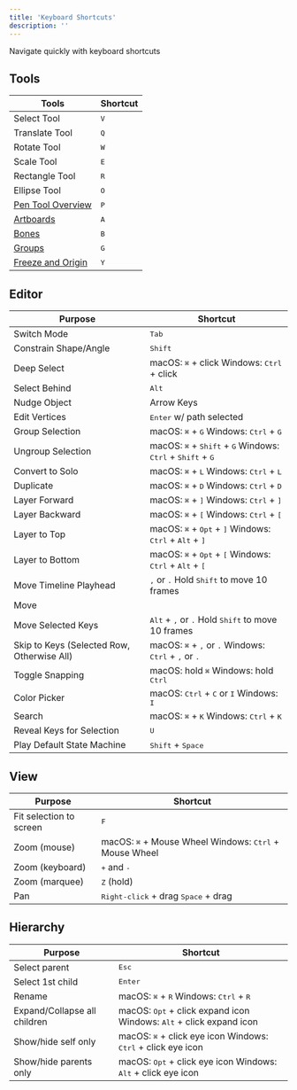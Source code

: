 ```yaml
---
title: 'Keyboard Shortcuts'
description: ''
---
```


Navigate quickly with keyboard shortcuts 

## Tools

| Tools                       | Shortcut      |
|-----------------------------|---------------|
| Select Tool                                           | <kbd>V</kbd> |
| Translate Tool                                        | <kbd>Q</kbd> |
| Rotate Tool                                           | <kbd>W</kbd> |
| Scale Tool                                            | <kbd>E</kbd> |
| Rectangle Tool                                        | <kbd>R</kbd> |
| Ellipse Tool                                          | <kbd>O</kbd> |
| [Pen Tool Overview](./fundamentals/pen-tool-overview) | <kbd>P</kbd> |
| [Artboards](./fundamentals/artboards)                 | <kbd>A</kbd> |
| [Bones](./manipulating-shapes/bones)                  | <kbd>B</kbd> |
| [Groups](./fundamentals/groups)                       | <kbd>G</kbd> |
| [Freeze and Origin](./fundamentals/freeze-and-origin) | <kbd>Y</kbd> |


## Editor
| Purpose                         | Shortcut                                                                                     |
|---------------------------------|---------------------------------------------------------------------------------------------|
| Switch Mode                     | <kbd>Tab</kbd>                                                                              |
| Constrain Shape/Angle           | <kbd>Shift</kbd>                                                                            |
| Deep Select                     | macOS: <kbd>⌘</kbd> + click Windows: <kbd>Ctrl</kbd> + click                                |
| Select Behind                   | <kbd>Alt</kbd>                                                                              |
| Nudge Object                    | Arrow Keys                                                                                  |
| Edit Vertices                   | <kbd>Enter</kbd> w/ path selected                                                           |
| Group Selection                 | macOS: <kbd>⌘</kbd> + <kbd>G</kbd> Windows: <kbd>Ctrl</kbd> + <kbd>G</kbd>                  |
| Ungroup Selection               | macOS: <kbd>⌘</kbd> + <kbd>Shift</kbd> + <kbd>G</kbd> Windows: <kbd>Ctrl</kbd> + <kbd>Shift</kbd> + <kbd>G</kbd> |
| Convert to Solo                 | macOS: <kbd>⌘</kbd> + <kbd>L</kbd> Windows: <kbd>Ctrl</kbd> + <kbd>L</kbd>                 |
| Duplicate                       | macOS: <kbd>⌘</kbd> + <kbd>D</kbd> Windows: <kbd>Ctrl</kbd> + <kbd>D</kbd>                 |
| Layer Forward                   | macOS: <kbd>⌘</kbd> + <kbd>]</kbd> Windows: <kbd>Ctrl</kbd> + <kbd>]</kbd>                  |
| Layer Backward                  | macOS: <kbd>⌘</kbd> + <kbd>[</kbd> Windows: <kbd>Ctrl</kbd> + <kbd>[</kbd>                  |
| Layer to Top                    | macOS: <kbd>⌘</kbd> + <kbd>Opt</kbd> + <kbd>]</kbd> Windows: <kbd>Ctrl</kbd> + <kbd>Alt</kbd> + <kbd>]</kbd> |
| Layer to Bottom                 | macOS: <kbd>⌘</kbd> + <kbd>Opt</kbd> + <kbd>[</kbd> Windows: <kbd>Ctrl</kbd> + <kbd>Alt</kbd> + <kbd>[</kbd> |
| Move Timeline Playhead          | <kbd>,</kbd> or <kbd>.</kbd> Hold <kbd>Shift</kbd> to move 10 frames                        |
| Move                            |                                                                                             |
| Move Selected Keys              | <kbd>Alt</kbd> + <kbd>,</kbd> or <kbd>.</kbd> Hold <kbd>Shift</kbd> to move 10 frames       |
| Skip to Keys (Selected Row, Otherwise All) | macOS: <kbd>⌘</kbd> + <kbd>,</kbd> or <kbd>.</kbd> Windows: <kbd>Ctrl</kbd> + <kbd>,</kbd> or <kbd>.</kbd> |
| Toggle Snapping                 | macOS: hold <kbd>⌘</kbd> Windows: hold <kbd>Ctrl</kbd>                                      |
| Color Picker                    | macOS: <kbd>Ctrl</kbd> + <kbd>C</kbd> or <kbd>I</kbd> Windows: <kbd>I</kbd>                 |
| Search                          | macOS: <kbd>⌘</kbd> + <kbd>K</kbd> Windows: <kbd>Ctrl</kbd> + <kbd>K</kbd>                  |
| Reveal Keys for Selection       | <kbd>U</kbd>                                                                                |
| Play Default State Machine      | <kbd>Shift</kbd> + <kbd>Space</kbd>                                                         |



## View
| Purpose                         | Shortcut                                                                                     |
|---------------------------------|---------------------------------------------------------------------------------------------|
| Fit selection to screen         | <kbd>F</kbd>                                                                                 |
| Zoom (mouse)                    | macOS: <kbd>⌘</kbd> + Mouse Wheel Windows: <kbd>Ctrl</kbd> + Mouse Wheel                     |
| Zoom (keyboard)                 | <kbd>+</kbd> and <kbd>-</kbd>                                                                 |
| Zoom (marquee)                  | <kbd>Z</kbd> (hold)                                                                           |
| Pan                             | <kbd>Right-click</kbd> + drag <kbd>Space</kbd> + drag                                        |


## Hierarchy

| Purpose                        | Shortcut                                                                                  |
|--------------------------------|------------------------------------------------------------------------------------------|
| Select parent                  | <kbd>Esc</kbd>                                                                              |
| Select 1st child               | <kbd>Enter</kbd>                                                                             |
| Rename                         | macOS: <kbd>⌘</kbd> + <kbd>R</kbd> Windows: <kbd>Ctrl</kbd> + <kbd>R</kbd>                  |
| Expand/Collapse all children   | macOS: <kbd>Opt</kbd> + click expand icon Windows: <kbd>Alt</kbd> + click expand icon       |
| Show/hide self only            | macOS: <kbd>⌘</kbd> + click eye icon Windows: <kbd>Ctrl</kbd> + click eye icon             |
| Show/hide parents only         | macOS: <kbd>Opt</kbd> + click eye icon Windows: <kbd>Alt</kbd> + click eye icon            |
